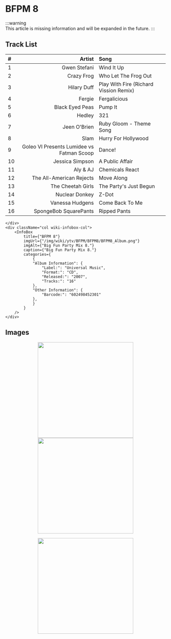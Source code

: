 
# BFPM 8

<div className="row wiki-parent">
    <div className="col wiki-content-col">

:::warning	
This article is missing information and will be expanded in the future. 
:::

## Track List  
| #  | Artist                                      | Song                                      |
|:---|------------------------------------------:|:------------------------------------------|
| 1  | Gwen Stefani                             | Wind It Up                               |
| 2  | Crazy Frog                              | Who Let The Frog Out                     |
| 3  | Hilary Duff                             | Play With Fire (Richard Vission Remix)   |
| 4  | Fergie                                  | Fergalicious                             |
| 5  | Black Eyed Peas                         | Pump It                                  |
| 6  | Hedley                                  | 321                                      |
| 7  | Jeen O'Brien                            | Ruby Gloom - Theme Song                  |
| 8  | Slam                                    | Hurry For Hollywood                      |
| 9  | Goleo VI Presents Lumidee vs Fatman Scoop | Dance!                                   |
| 10 | Jessica Simpson                         | A Public Affair                          |
| 11 | Aly & AJ                                | Chemicals React                          |
| 12 | The All-American Rejects                | Move Along                               |
| 13 | The Cheetah Girls                       | The Party's Just Begun                   |
| 14 | Nuclear Donkey                          | Z-Dot                                    |
| 15 | Vanessa Hudgens                         | Come Back To Me                          |
| 16 | SpongeBob SquarePants                   | Ripped Pants                             |


    </div>
    <div className="col wiki-infobox-col">
        <InfoBox 
            title={"BFPM 8"}
            imgUrl={"/img/wiki/ytv/BFPM/BFPM8/BFPM8_Album.png"}
            imgAlt={"Big Fun Party Mix 8."}
            caption={"Big Fun Party Mix 8."}
            categories={
                {
                "Album Information": {
                    "Label:": "Universal Music",
                    "Format:": "CD",
                    "Released:": "2007",
                    "Tracks:": "16"
                },
                "Other Information": {
                    "Barcode:": "602498452301"
                },
                }
            }
        />
    </div>
</div>

## Images
<p align="center">
  <a href="/img/wiki/ytv/BFPM/BFPM8/BFPM8_1.png" target="_blank">
    <img src="/img/wiki/ytv/BFPM/BFPM8/BFPM8_1.png" height="300px"></img>
  </a>
  <a href="/img/wiki/ytv/BFPM/BFPM8/BFPM8_2.png" target="_blank">
    <img src="/img/wiki/ytv/BFPM/BFPM8/BFPM8_2.png" height="300px"></img>
  </a>
</p>
<p align="center">
  <a href="/img/wiki/ytv/BFPM/BFPM8/BFPM8_3.png" target="_blank">
    <img src="/img/wiki/ytv/BFPM/BFPM8/BFPM8_3.png" height="300px"></img>
  </a>
</p>

